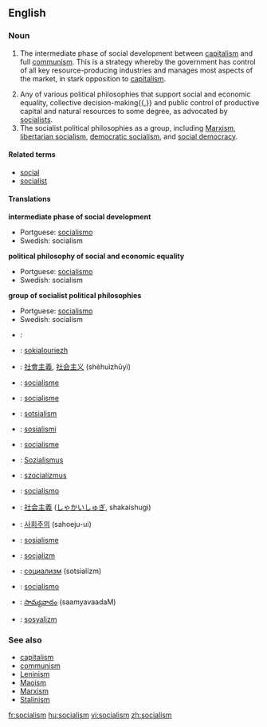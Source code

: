 ==English==

===Noun===
{{wikipedia}}
{{en-noun|-}}

# {{cattag|Leninism}} The intermediate phase of social development between [[capitalism]] and full [[communism]]. This is a strategy whereby the government has control of all key resource-producing industries and manages most aspects of the market, in stark opposition to [[capitalism]].
# Any of various political philosophies that support social and economic equality, collective decision-making{{,}} and public control of productive capital and natural resources to some degree, as advocated by [[socialist]]s.
# The socialist political philosophies as a group, including [[Marxism]], [[libertarian socialism]], [[democratic socialism]], and [[social democracy]].

====Related terms====
*[[social]]
*[[socialist]]

====Translations====

'''intermediate phase of social development'''
{{top}}
{{mid}}
*Portguese: [[socialismo]] {{m}}
*Swedish: socialism {{c}}
{{bottom}}

'''political philosophy of social and economic equality'''
{{top}}
{{mid}}
*Portguese: [[socialismo]] {{m}}
*Swedish: socialism {{c}}
{{bottom}}

'''group of socialist political philosophies'''
{{top}}
{{mid}}
*Portguese: [[socialismo]] {{m}}
*Swedish: socialism {{c}}
{{bottom}}

{{checktrans}}
*{{ttbc|Arabic}}: {{ARchar|[[اشتراكية]]}} {{Unicode|(išterakíya)}} {{f}}
*{{ttbc|Breton}}: [[sokialouriezh]] {{f}}
*{{ttbc|Chinese}}: [[社會主義]], [[社会主义]] (shèhuìzhǔyì)
*{{ttbc|Danish}}: [[socialisme]]
*{{ttbc|Dutch}}: [[socialisme]] {{n}}
*{{ttbc|Estonian}}: [[sotsialism]]
*{{ttbc|Finnish}}: [[sosialismi]]
*{{ttbc|French}}: [[socialisme]] {{m}}
*{{ttbc|German}}: [[Sozialismus]] {{m}}
*{{ttbc|Hungarian}}: [[szocializmus]]
*{{ttbc|Italian}}: [[socialismo]] {{m}}
*{{ttbc|Japanese}}: [[社会主義]] ([[しゃかいしゅぎ]], shakaishugi)
*{{ttbc|Korean}}: [[사회주의]] (sahoeju-ui)
*{{ttbc|Norwegian}}: [[sosialisme]]
*{{ttbc|Polish}}: [[socjalizm]] {{m}}
*{{ttbc|Russian}}: [[социализм]] (sotsialízm) {{m}}
*{{ttbc|Spanish}}: [[socialismo]] {{m}}
*{{ttbc|Telugu}}: [[సామ్యవాదం]] (saamyavaadaM)
*{{ttbc|Turkish}}: [[sosyalizm]]

===See also===
*[[capitalism]]
*[[communism]]
*[[Leninism]]
*[[Maoism]]
*[[Marxism]]
*[[Stalinism]]

[[fr:socialism]]
[[hu:socialism]]
[[vi:socialism]]
[[zh:socialism]]